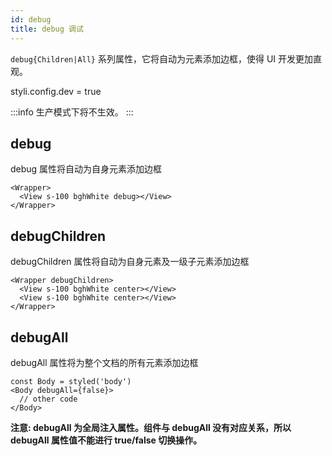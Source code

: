 ```yaml
---
id: debug
title: debug 调试
---
```


`debug{Children|All}` 系列属性，它将自动为元素添加边框，使得 UI 开发更加直观。

styli.config.dev = true

:::info
生产模式下将不生效。
:::

## debug

debug 属性将自动为自身元素添加边框

```tsx live
<Wrapper>
  <View s-100 bghWhite debug></View>
</Wrapper>
```

## debugChildren

debugChildren 属性将自动为自身元素及一级子元素添加边框

```tsx live
<Wrapper debugChildren>
  <View s-100 bghWhite center></View>
  <View s-100 bghWhite center></View>
</Wrapper>
```

## debugAll

debugAll 属性将为整个文档的所有元素添加边框

```tsx
const Body = styled('body')
<Body debugAll={false}>
  // other code
</Body>
```

**注意: debugAll 为全局注入属性。组件与 debugAll 没有对应关系，所以 debugAll 属性值不能进行 true/false 切换操作。**
